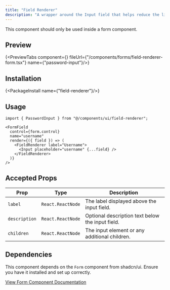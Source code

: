```yaml
---
title: "Field Renderer"
description: "A wrapper around the Input field that helps reduce the lines of code, so you don't have to use each component from shadcn Form like FormControl, FormDescription, FormItem, FormLabel, and FormMessage."
---
```



<Callout title="Usage Restriction">
  This component should only be used inside a form component.
</Callout>

## Preview

{<PreviewTabs component={<FieldRendererForm />} fileUrl={"/components/forms/field-renderer-form.tsx"} name={"password-input"}/>}

## Installation

{<PackageInstall name={"field-renderer"}/>}

## Usage

```tsx
import { PasswordInput } from "@/components/ui/field-renderer";
```

```tsx
<FormField
  control={form.control}
  name="username"
  render={({ field }) => (
    <FieldRenderer label="Username">
      <Input placeholder="username" {...field} />
    </FieldRenderer>
  )}
/>
```

## Accepted Props

| Prop          | Type              | Description                                      |
| ------------- | ----------------- | ------------------------------------------------ |
| `label`       | `React.ReactNode` | The label displayed above the input field.       |
| `description` | `React.ReactNode` | Optional description text below the input field. |
| `children`    | `React.ReactNode` | The input element or any additional children.    |

## Dependencies

This component depends on the `Form` component from shadcn/ui. Ensure you have it installed and set up correctly.

[View Form Component Documentation](https://ui.shadcn.com/docs/components/form)
